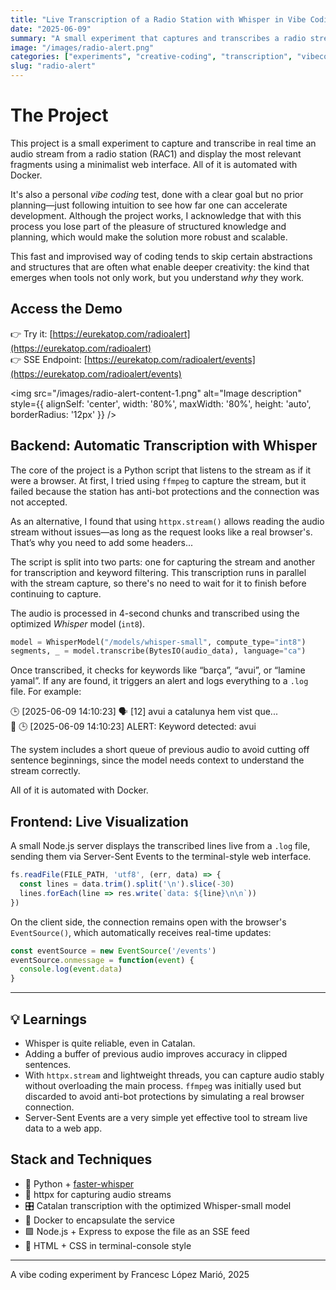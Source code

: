 ```yaml
---
title: "Live Transcription of a Radio Station with Whisper in Vibe Coding Mode"
date: "2025-06-09"
summary: "A small experiment that captures and transcribes a radio stream in real time using Whisper, and displays the keywords on a retro-style web interface."
image: "/images/radio-alert.png"
categories: ["experiments", "creative-coding", "transcription", "vibecoding", "ai"]
slug: "radio-alert"
---
```


# The Project

This project is a small experiment to capture and transcribe in real time an audio stream from a radio station (RAC1) and display the most relevant fragments using a minimalist web interface. All of it is automated with Docker.

It's also a personal *vibe coding* test, done with a clear goal but no prior planning—just following intuition to see how far one can accelerate development. Although the project works, I acknowledge that with this process you lose part of the pleasure of structured knowledge and planning, which would make the solution more robust and scalable.

This fast and improvised way of coding tends to skip certain abstractions and structures that are often what enable deeper creativity: the kind that emerges when tools not only work, but you understand *why* they work.

## Access the Demo

👉 Try it: [https://eurekatop.com/radioalert](https://eurekatop.com/radioalert)  
👉 SSE Endpoint: [https://eurekatop.com/radioalert/events](https://eurekatop.com/radioalert/events)

<img
  src="/images/radio-alert-content-1.png"
  alt="Image description"
  style={{ alignSelf: 'center', width: '80%', maxWidth: '80%', height: 'auto', borderRadius: '12px' }}
/>

## Backend: Automatic Transcription with Whisper

The core of the project is a Python script that listens to the stream as if it were a browser. At first, I tried using `ffmpeg` to capture the stream, but it failed because the station has anti-bot protections and the connection was not accepted.

As an alternative, I found that using `httpx.stream()` allows reading the audio stream without issues—as long as the request looks like a real browser's. That’s why you need to add some headers...

The script is split into two parts: one for capturing the stream and another for transcription and keyword filtering. This transcription runs in parallel with the stream capture, so there's no need to wait for it to finish before continuing to capture.

The audio is processed in 4-second chunks and transcribed using the optimized *Whisper* model (`int8`).

```python
model = WhisperModel("/models/whisper-small", compute_type="int8")
segments, _ = model.transcribe(BytesIO(audio_data), language="ca")
```

Once transcribed, it checks for keywords like “barça”, “avui”, or “lamine yamal”. If any are found, it triggers an alert and logs everything to a `.log` file. For example:

🕒 [2025-06-09 14:10:23] 🗣️ [12] avui a catalunya hem vist que...  
🚨 🕒 [2025-06-09 14:10:23] ALERT: Keyword detected: avui

The system includes a short queue of previous audio to avoid cutting off sentence beginnings, since the model needs context to understand the stream correctly.

All of it is automated with Docker.

## Frontend: Live Visualization

A small Node.js server displays the transcribed lines live from a `.log` file, sending them via Server-Sent Events to the terminal-style web interface.

```js
fs.readFile(FILE_PATH, 'utf8', (err, data) => {
  const lines = data.trim().split('\n').slice(-30)
  lines.forEach(line => res.write(`data: ${line}\n\n`))
})
```

On the client side, the connection remains open with the browser's `EventSource()`, which automatically receives real-time updates:

```js
const eventSource = new EventSource('/events')
eventSource.onmessage = function(event) {
  console.log(event.data)
}
```

---

## 💡 Learnings

- Whisper is quite reliable, even in Catalan.
- Adding a buffer of previous audio improves accuracy in clipped sentences.
- With `httpx.stream` and lightweight threads, you can capture audio stably without overloading the main process. `ffmpeg` was initially used but discarded to avoid anti-bot protections by simulating a real browser connection.
- Server-Sent Events are a very simple yet effective tool to stream live data to a web app.

## Stack and Techniques

- 🐍 Python + [faster-whisper](https://github.com/guillaumekln/faster-whisper)
- 📡 httpx for capturing audio streams
- 🎛️ Catalan transcription with the optimized Whisper-small model
- 🐳 Docker to encapsulate the service
- 🟩 Node.js + Express to expose the file as an SSE feed
- 🎨 HTML + CSS in terminal-console style

---

A vibe coding experiment by Francesc López Marió, 2025
